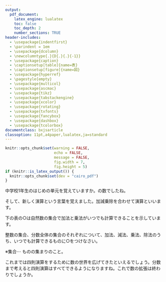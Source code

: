```yaml
---
output:
  pdf_document:
    latex_engine: lualatex
    toc: false
    toc_depth: 2
    number_sections: TRUE
header-includes:
  - \usepackage{indentfirst}
  - \parindent = 1em
  - \usepackage{dcolumn}
  - \newcolumntype{.}{D{.}{.}{-1}}
  - \usepackage{caption}
  - \captionsetup[table]{name=表}
  - \captionsetup[figure]{name=図}
  - \usepackage{hyperref}
  - \pagestyle{empty}
  - \usepackage{multicol}
  - \usepackage{ascmac}
  - \usepackage{tikz}
  - \usepackage{tabstackengine}
  - \usepackage{xcolor}
  - \usepackage{rotating}
  - \usepackage{txfonts}
  - \usepackage{fancybox}
  - \usepackage{dashbox}
  - \usepackage{tcolorbox}
documentclass: bxjsarticle
classoption: 11pt,a4paper,lualatex,ja=standard
---
```


```r
knitr::opts_chunk$set(warning = FALSE, 
                      echo = FALSE, 
                      message = FALSE,
                      fig.width = 7,
                      fig.height = 5)
if (knitr::is_latex_output()) {
  knitr::opts_chunk$set(dev = "cairo_pdf")
}
```
\renewcommand{\thefootnote}{}
\newcounter{kaunta}
\renewcommand{\thekaunta}{\arabic{kaunta}}
\newcommand{\kaunta}{\refstepcounter{kaunta}%
\thekaunta}
\def\question{\noindent\fbox{\large\makebox[1em]{\text{\kaunta}}} \hspace{1pt}}

\begin{flushleft}
\noindent
\large
数の世界を広げよう
\end{flushleft}

\begin{flushright}
名前（\hspace{50mm}）
\end{flushright}

\vspace{1mm}
\hrule

中学校1年生のはじめの単元を覚えていますか。\fbox{\phantom{正負\quad}}\hspace{1pt}の数でしたね。

そして、新しく演算という言葉を覚えました。加減乗除を合わせて\fbox{\phantom{四則\quad}}\hspace{1pt}演算といいます。

\question 下の表の○は自然数の集合で加法と乗法がいつでも計算できることを示しています。

整数の集合、分数全体の集合のそれぞれについて、加法、減法、乗法、除法のうち、いつでも計算できるものに○をつけなさい。

※集合$\cdots$\hspace{1pt} ものの集まりのこと。

\vspace{10mm}

\begin{center}

\begin{tabular}{|c|c|c|c|c|}
\hline
 &加&減&乗&除 \\
\hline
自然数& & & &  \\
\hline
整数& & & &  \\
\hline
分数& & & & \\
\hline
\end{tabular}

\end{center}

これまでは四則演算をするために数の世界を広げてきたといえるでしょう。分数まで考えると四則演算はすべてできるようになりますね。これで数の拡張は終わりでしょうか。






































































































